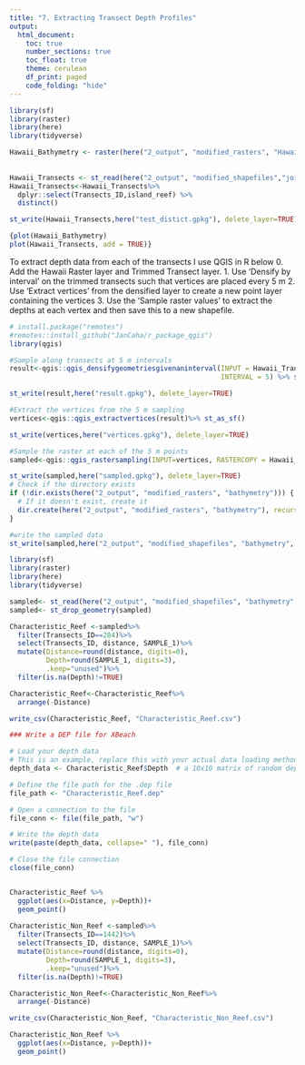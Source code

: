 ```yaml
---
title: "7. Extracting Transect Depth Profiles"
output:
  html_document:
    toc: true
    number_sections: true
    toc_float: true
    theme: cerulean
    df_print: paged
    code_folding: "hide"
---
```


```r
library(sf)
library(raster)
library(here)
library(tidyverse)

Hawaii_Bathymetry <- raster(here("2_output", "modified_rasters", "Hawaii_Bathymetry_-30_to_1.tif")) ##Choose which file you want to use for depths. I will use the -30 to 1 m file and then later remove offshore depths greater than 7 m deep.
  
  
Hawaii_Transects <- st_read(here("2_output", "modified_shapefiles","joined_databases" , "reefs_and_erosion.gpkg"))
Hawaii_Transects<-Hawaii_Transects%>%
  dplyr::select(Transects_ID,island_reef) %>%
  distinct()

st_write(Hawaii_Transects,here("test_distict.gpkg"), delete_layer=TRUE)

{plot(Hawaii_Bathymetry)
plot(Hawaii_Transects, add = TRUE)}

```

To extract depth data from each of the transects I use QGIS in R below
0. Add the Hawaii Raster layer and Trimmed Transect layer.
1. Use 'Densify by interval' on the trimmed transects such that vertices are placed every 5 m
2. Use 'Extract vertices' from the densified layer to create a new point layer containing the vertices
3. Use the 'Sample raster values' to extract the depths at each vertex and then save this to a new shapefile.

```r
# install.package("remotes")
#remotes::install_github("JanCaha/r_package_qgis")
library(qgis)

#Sample along transects at 5 m intervals
result<-qgis::qgis_densifygeometriesgivenaninterval(INPUT = Hawaii_Transects,
                                                    INTERVAL = 5) %>% st_as_sf()

st_write(result,here("result.gpkg"), delete_layer=TRUE)

#Extract the vertices from the 5 m sampling
vertices<-qgis::qgis_extractvertices(result)%>% st_as_sf()

st_write(vertices,here("vertices.gpkg"), delete_layer=TRUE)

#Sample the raster at each of the 5 m points
sampled<-qgis::qgis_rastersampling(INPUT=vertices, RASTERCOPY = Hawaii_Bathymetry)%>% st_as_sf()

st_write(sampled,here("sampled.gpkg"), delete_layer=TRUE)
# Check if the directory exists
if (!dir.exists(here("2_output", "modified_rasters", "bathymetry"))) {
  # If it doesn't exist, create it
  dir.create(here("2_output", "modified_rasters", "bathymetry"), recursive = TRUE)
} 

#write the sampled data
st_write(sampled,here("2_output", "modified_shapefiles", "bathymetry", "sampled_transect_depths.gpkg"), delete_layer=TRUE)
```

```r
library(sf)
library(raster)
library(here)
library(tidyverse)

sampled<- st_read(here("2_output", "modified_shapefiles", "bathymetry", "sampled_transect_depths.gpkg"))
sampled<- st_drop_geometry(sampled)

Characteristic_Reef <-sampled%>%
  filter(Transects_ID==284)%>%
  select(Transects_ID, distance, SAMPLE_1)%>%
  mutate(Distance=round(distance, digits=0),
         Depth=round(SAMPLE_1, digits=3),
         .keep="unused")%>%
  filter(is.na(Depth)!=TRUE)

Characteristic_Reef<-Characteristic_Reef%>%
  arrange(-Distance)

write_csv(Characteristic_Reef, "Characteristic_Reef.csv")

### Write a DEP file for XBeach

# Load your depth data
# This is an example, replace this with your actual data loading method
depth_data <- Characteristic_Reef$Depth  # a 10x10 matrix of random depth values

# Define the file path for the .dep file
file_path <- "Characteristic_Reef.dep"

# Open a connection to the file
file_conn <- file(file_path, "w")

# Write the depth data
write(paste(depth_data, collapse=" "), file_conn)

# Close the file connection
close(file_conn)


Characteristic_Reef %>%
  ggplot(aes(x=Distance, y=Depth))+
  geom_point()
  
Characteristic_Non_Reef <-sampled%>%
  filter(Transects_ID==1442)%>%
  select(Transects_ID, distance, SAMPLE_1)%>%
  mutate(Distance=round(distance, digits=0),
         Depth=round(SAMPLE_1, digits=3),
         .keep="unused")%>%
  filter(is.na(Depth)!=TRUE)

Characteristic_Non_Reef<-Characteristic_Non_Reef%>%
  arrange(-Distance)

write_csv(Characteristic_Non_Reef, "Characteristic_Non_Reef.csv")

Characteristic_Non_Reef %>%
  ggplot(aes(x=Distance, y=Depth))+
  geom_point()

```